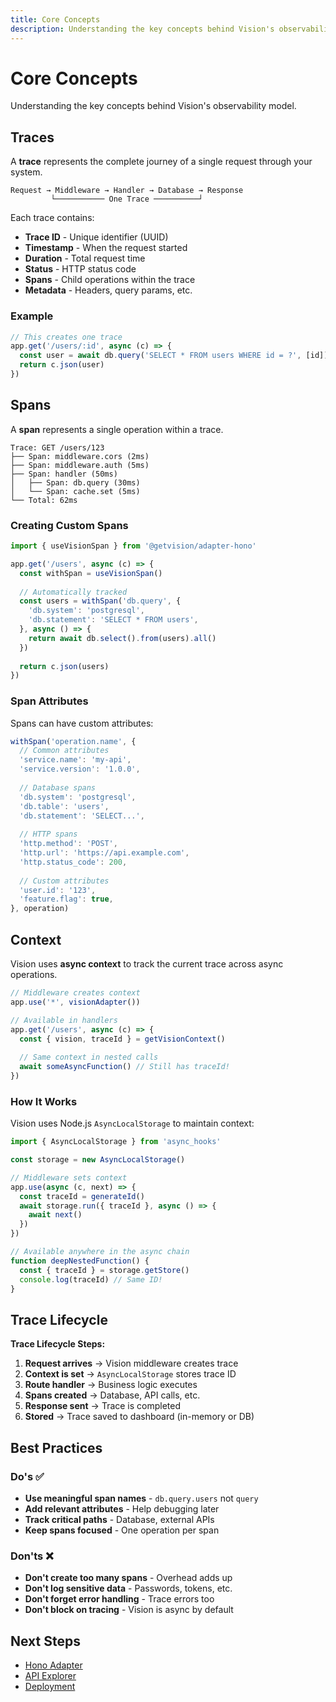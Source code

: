 ```yaml
---
title: Core Concepts
description: Understanding the key concepts behind Vision's observability model
---
```


# Core Concepts

Understanding the key concepts behind Vision's observability model.

## Traces

A **trace** represents the complete journey of a single request through your system.

```
Request → Middleware → Handler → Database → Response
         └─────────── One Trace ──────────┘
```

Each trace contains:
- **Trace ID** - Unique identifier (UUID)
- **Timestamp** - When the request started
- **Duration** - Total request time
- **Status** - HTTP status code
- **Spans** - Child operations within the trace
- **Metadata** - Headers, query params, etc.

### Example

```typescript
// This creates one trace
app.get('/users/:id', async (c) => {
  const user = await db.query('SELECT * FROM users WHERE id = ?', [id])
  return c.json(user)
})
```

## Spans

A **span** represents a single operation within a trace.

```
Trace: GET /users/123
├── Span: middleware.cors (2ms)
├── Span: middleware.auth (5ms)
├── Span: handler (50ms)
│   ├── Span: db.query (30ms)
│   └── Span: cache.set (5ms)
└── Total: 62ms
```

### Creating Custom Spans

```typescript
import { useVisionSpan } from '@getvision/adapter-hono'

app.get('/users', async (c) => {
  const withSpan = useVisionSpan()
  
  // Automatically tracked
  const users = withSpan('db.query', {
    'db.system': 'postgresql',
    'db.statement': 'SELECT * FROM users',
  }, async () => {
    return await db.select().from(users).all()
  })
  
  return c.json(users)
})
```

### Span Attributes

Spans can have custom attributes:

```typescript
withSpan('operation.name', {
  // Common attributes
  'service.name': 'my-api',
  'service.version': '1.0.0',
  
  // Database spans
  'db.system': 'postgresql',
  'db.table': 'users',
  'db.statement': 'SELECT...',
  
  // HTTP spans
  'http.method': 'POST',
  'http.url': 'https://api.example.com',
  'http.status_code': 200,
  
  // Custom attributes
  'user.id': '123',
  'feature.flag': true,
}, operation)
```

## Context

Vision uses **async context** to track the current trace across async operations.

```typescript
// Middleware creates context
app.use('*', visionAdapter())

// Available in handlers
app.get('/users', async (c) => {
  const { vision, traceId } = getVisionContext()
  
  // Same context in nested calls
  await someAsyncFunction() // Still has traceId!
})
```

### How It Works

Vision uses Node.js `AsyncLocalStorage` to maintain context:

```typescript
import { AsyncLocalStorage } from 'async_hooks'

const storage = new AsyncLocalStorage()

// Middleware sets context
app.use(async (c, next) => {
  const traceId = generateId()
  await storage.run({ traceId }, async () => {
    await next()
  })
})

// Available anywhere in the async chain
function deepNestedFunction() {
  const { traceId } = storage.getStore()
  console.log(traceId) // Same ID!
}
```

## Trace Lifecycle

**Trace Lifecycle Steps:**

1. **Request arrives** → Vision middleware creates trace
2. **Context is set** → `AsyncLocalStorage` stores trace ID
3. **Route handler** → Business logic executes
4. **Spans created** → Database, API calls, etc.
5. **Response sent** → Trace is completed
6. **Stored** → Trace saved to dashboard (in-memory or DB)

## Best Practices

### Do's ✅

- **Use meaningful span names** - `db.query.users` not `query`
- **Add relevant attributes** - Help debugging later
- **Track critical paths** - Database, external APIs
- **Keep spans focused** - One operation per span

### Don'ts ❌

- **Don't create too many spans** - Overhead adds up
- **Don't log sensitive data** - Passwords, tokens, etc.
- **Don't forget error handling** - Trace errors too
- **Don't block on tracing** - Vision is async by default

## Next Steps

- [Hono Adapter](/docs/adapters/hono)
- [API Explorer](/docs/features/api-explorer)
- [Deployment](/docs/deployment)
